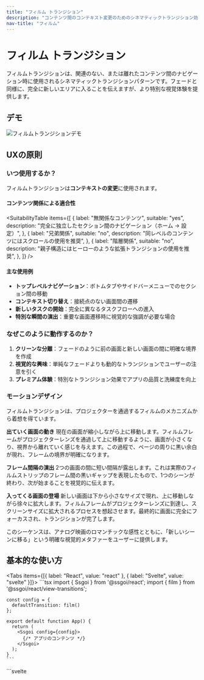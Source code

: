 ```yaml
---
title: "フィルム トランジション"
description: "コンテンツ間のコンテキスト変更のためのシネマティックトランジション効果"
nav-title: "フィルム"
---
```


# フィルム トランジション

フィルムトランジションは、関連のない、または離れたコンテンツ間のナビゲーション時に使用されるシネマティックトランジションパターンです。フェードと同様に、完全に新しいエリアに入ることを伝えますが、より特別な視覚体験を提供します。

## デモ

<div style={{ display: 'flex', justifyContent: 'center', margin: '2rem 0' }}>
  <img src="/view-transitions/film.gif" alt="フィルムトランジションデモ" style={{ maxWidth: '100%', borderRadius: '0.5rem' }} />
</div>

## UXの原則

### いつ使用するか？

フィルムトランジションは**コンテキストの変更**に使用されます。

#### コンテンツ関係による適合性

<SuitabilityTable
  items={[
    {
      label: "無関係なコンテンツ",
      suitable: "yes",
      description: "完全に独立したセクション間のナビゲーション（ホーム → 設定）",
    },
    {
      label: "兄弟関係",
      suitable: "no",
      description: "同レベルのコンテンツにはスクロールの使用を推奨",
    },
    {
      label: "階層関係",
      suitable: "no",
      description: "親子構造にはヒーローのような拡張トランジションの使用を推奨",
    },
  ]}
/>

#### 主な使用例

- **トップレベルナビゲーション**：ボトムタブやサイドバーメニューでのセクション間の移動
- **コンテキスト切り替え**：接続点のない画面間の遷移
- **新しいタスクの開始**：完全に異なるタスクフローへの進入
- **特別な瞬間の演出**：重要な画面遷移時に視覚的な強調が必要な場合

### なぜこのように動作するのか？

1. **クリーンな分離**：フェードのように前の画面と新しい画面の間に明確な境界を作成
2. **視覚的な興味**：単純なフェードよりも動的なトランジションでユーザーの注意を引く
3. **プレミアム体験**：特別なトランジション効果でアプリの品質と洗練度を向上

### モーションデザイン

フィルムトランジションは、プロジェクターを通過するフィルムのメカニズムから着想を得ています。

**出ていく画面の動き**
現在の画面が縮小しながら上に移動します。フィルムフレームがプロジェクターレンズを通過して上に移動するように、画面が小さくなり、視界から離れていく感じを与えます。この過程で、ページの周りに黒い余白が現れ、フレームの境界が明確になります。

**フレーム間隔の演出**
2つの画面の間に短い間隔が露出します。これは実際のフィルムストリップのフレーム間の黒いギャップを表現したもので、1つのシーンが終わり、次が始まることを視覚的に伝えます。

**入ってくる画面の登場**
新しい画面は下から小さなサイズで現れ、上に移動しながら徐々に拡大します。フィルムフレームがプロジェクターレンズに到達し、スクリーンサイズに拡大されるプロセスを想起させます。最終的に画面に完全にフォーカスされ、トランジションが完了します。

このシーケンスは、アナログ映画のロマンチックな感性とともに、「新しいシーンに移る」という明確な視覚的メタファーをユーザーに提供します。

## 基本的な使い方

<Tabs items={[{ label: "React", value: "react" }, { label: "Svelte", value: "svelte" }]}>
  <TabPanel value="react">
    ```tsx
    import { Ssgoi } from '@ssgoi/react';
    import { film } from '@ssgoi/react/view-transitions';

    const config = {
      defaultTransition: film()
    };

    export default function App() {
      return (
        <Ssgoi config={config}>
          {/* アプリのコンテンツ */}
        </Ssgoi>
      );
    }
    ```

  </TabPanel>
  <TabPanel value="svelte">
    ```svelte
    <script>
      import { Ssgoi } from '@ssgoi/svelte';
      import { film } from '@ssgoi/svelte/view-transitions';

      const config = {
        defaultTransition: film()
      };
    </script>

    <Ssgoi {config}>
      <slot />
    </Ssgoi>
    ```

  </TabPanel>
</Tabs>

## 実践例

### 1. タブナビゲーション

ボトムタブバーやトップタブでのメインセクション間のナビゲーション：

<Tabs items={[{ label: "React", value: "react" }, { label: "Svelte", value: "svelte" }]}>
  <TabPanel value="react">
    ```tsx
    const config = {
      transitions: [
        {
          from: '/home',
          to: '/profile',
          transition: film(),
          symmetric: true
        },
        {
          from: '/home',
          to: '/settings',
          transition: film(),
          symmetric: true
        }
      ]
    };
    ```
  </TabPanel>
  <TabPanel value="svelte">
    ```svelte
    <script>
      const config = {
        transitions: [
          {
            from: '/home',
            to: '/profile',
            transition: film(),
            symmetric: true
          },
          {
            from: '/home',
            to: '/settings',
            transition: film(),
            symmetric: true
          }
        ]
      };
    </script>
    ```
  </TabPanel>
</Tabs>

## アクセシビリティ

- `prefers-reduced-motion`設定時にアニメーションを自動的に無効化
- スクリーンリーダーは遷移中でもコンテンツの変更を正しく認識
- キーボードナビゲーションと完全に互換

## ベストプラクティス

### ✅ すべきこと

- トップレベルナビゲーションにデフォルトで使用
- コンテンツが完全に変わる時に使用
- 特別なブランド体験が必要な時に使用

### ❌ してはいけないこと

- 関連コンテンツ間のナビゲーションには使用しない（スライドやスクロールを使用）
- 過度に複雑なアニメーションは避ける（ユーザーがめまいを感じる）
- 部分的なUI変更には使用しない